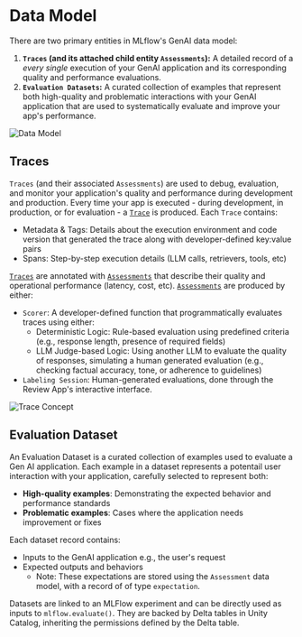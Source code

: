 # Data Model

There are two primary entities in MLflow's GenAI data model:
1. **`Traces` (and its attached child entity `Assessments`):** A detailed record of a *every single* execution of your GenAI application and its corresponding quality and performance evaluations.
2. **`Evaluation Datasets`:** A curated collection of examples that represent both high-quality and problematic interactions with your GenAI application that are used to systematically evaluate and improve your app's performance.


![Data Model](/images/genai/data-model.png)

## Traces

`Traces` (and their associated `Assessments`) are used to debug, evaluation, and monitor your application's quality and performance during development and production.  Every time your app is executed - during development, in production, or for evaluation - a [`Trace`](trace) is produced.    Each `Trace` contains:
- Metadata & Tags: Details about the execution environment and code version that generated the trace along with developer-defined key:value pairs 
- Spans: Step-by-step execution details (LLM calls, retrievers, tools, etc)

[`Traces`](trace) are annotated with [`Assessments`](trace/assessment) that describe their quality and operational performance (latency, cost, etc).  [`Assessments`](trace/assessment) are produced by either:
* `Scorer`: A developer-defined function that programmatically evaluates traces using either:
  - Deterministic Logic: Rule-based evaluation using predefined criteria (e.g., response length, presence of required fields)
  - LLM Judge-based Logic: Using another LLM to evaluate the quality of responses, simulating a human generated evaluation (e.g., checking factual accuracy, tone, or adherence to guidelines)
* `Labeling Session`: Human-generated evaluations, done through the Review App's interactive interface.

![Trace Concept](/images/genai/trace-overview.png)

## Evaluation Dataset

An Evaluation Dataset is a curated collection of examples used to evaluate a Gen AI application. Each example in a dataset represents a potentail user interaction with your application, carefully selected to represent both:

- **High-quality examples**: Demonstrating the expected behavior and performance standards
- **Problematic examples**: Cases where the application needs improvement or fixes

Each dataset record contains:
- Inputs to the GenAI application e.g., the user's request
- Expected outputs and behaviors
  - Note: These expectations are stored using the `Assessment` data model, with a record of of type `expectation`.


Datasets are linked to an MLFlow experiment and can be directly used as inputs to `mlflow.evaluate()`. They are backed by Delta tables in Unity Catalog, inheriting the permissions defined by the Delta table.
